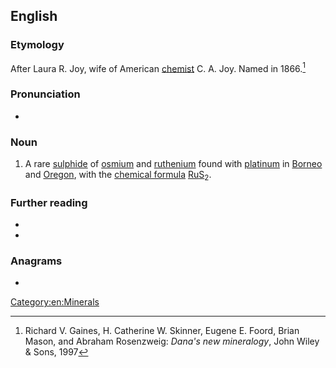 {{also|Laurite}}
==English==

===Etymology===
After Laura R. Joy, wife of American [[chemist]] C. A. Joy. Named in 1866.<ref>Richard V. Gaines, H. Catherine W. Skinner, Eugene E. Foord, Brian Mason, and Abraham Rosenzweig: ''Dana's new mineralogy'', John Wiley & Sons, 1997</ref>

===Pronunciation===
* {{a|US}} {{IPA|/ˈlɔɹ.aɪt/|lang=en}}

===Noun===
{{en-noun|-}}

# {{lb|en|mineral}} A rare [[sulphide]] of [[osmium]] and [[ruthenium]] found with [[platinum]] in [[Borneo]] and [[Oregon]], with the [[chemical formula]] [[ruthenium|Ru]][[sulfur|S]]<sub>2</sub>.

===Further reading===
* {{R:WebMineral}}
* {{R:mindat}}
<references/>

===Anagrams===
* {{anagrams|en|uralite}}

[[Category:en:Minerals]]